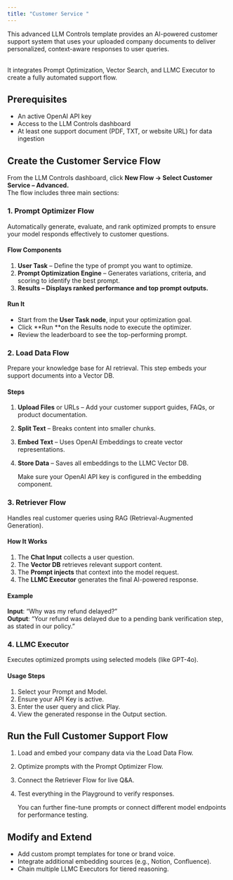 ```yaml
---
title: "Customer Service "
---
```


This advanced LLM Controls template provides an AI-powered customer support system that uses your uploaded company documents to deliver personalized, context-aware responses to user queries.

\
It integrates Prompt Optimization, Vector Search, and LLMC Executor to create a fully automated support flow.

## **Prerequisites**

- An active OpenAI API key
- Access to the LLM Controls dashboard
- At least one support document (PDF, TXT, or website URL) for data ingestion

## **Create the Customer Service Flow**

From the LLM Controls dashboard, click **New Flow → Select Customer Service – Advanced.**\
The flow includes three main sections:

### **1. Prompt Optimizer Flow**

Automatically generate, evaluate, and rank optimized prompts to ensure your model responds effectively to customer questions.

#### **Flow Components**

1. **User Task** – Define the type of prompt you want to optimize.
2. **Prompt Optimization Engine** – Generates variations, criteria, and scoring to identify the best prompt.
3. ****Results – Displays ranked performance and top prompt outputs.****

#### **Run It**

- Start from the **User Task node**, input your optimization goal.
- Click **Run **on the Results node to execute the optimizer.
- Review the leaderboard to see the top-performing prompt.

### **2. Load Data Flow**

Prepare your knowledge base for AI retrieval. This step embeds your support documents into a Vector DB.

#### **Steps**

1. **Upload Files** or URLs – Add your customer support guides, FAQs, or product documentation.
2. **Split Text** – Breaks content into smaller chunks.
3. **Embed Text** – Uses OpenAI Embeddings to create vector representations.
4. **Store Data** – Saves all embeddings to the LLMC Vector DB.

   <Info>
     Make sure your OpenAI API key is configured in the embedding component.
   </Info>

### **3. Retriever Flow**

Handles real customer queries using RAG (Retrieval-Augmented Generation).

#### **How It Works**

1. The **Chat Input** collects a user question.
2. The **Vector DB** retrieves relevant support content.
3. The **Prompt injects** that context into the model request.
4. The **LLMC Executor** generates the final AI-powered response.

#### **Example**

**Input**: “Why was my refund delayed?”\
**Output**: “Your refund was delayed due to a pending bank verification step, as stated in our policy.”

### **4. LLMC Executor**

Executes optimized prompts using selected models (like GPT-4o).

#### **Usage Steps**

1. Select your Prompt and Model.
2. Ensure your API Key is active.
3. Enter the user query and click  Play.
4. View the generated response in the Output section.

## **Run the Full Customer Support Flow**

1. Load and embed your company data via the Load Data Flow.
2. Optimize prompts with the Prompt Optimizer Flow.
3. Connect the Retriever Flow for live Q&A.
4. Test everything in the Playground to verify responses.

   <Tip>
     You can further fine-tune prompts or connect different model endpoints for performance testing.
   </Tip>

## **Modify and Extend**

- Add custom prompt templates for tone or brand voice.
- Integrate additional embedding sources (e.g., Notion, Confluence).
- Chain multiple LLMC Executors for tiered reasoning.